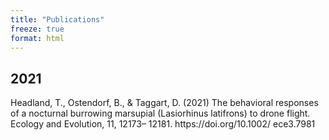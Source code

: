 ```yaml
---
title: "Publications"
freeze: true
format: html
---
```


## 2021

Headland, T., Ostendorf, B., & Taggart, D. (2021) The behavioral responses of a nocturnal burrowing marsupial (Lasiorhinus latifrons) to drone flight. Ecology and Evolution, 11, 12173-- 12181. https://doi.org/10.1002/ ece3.7981
